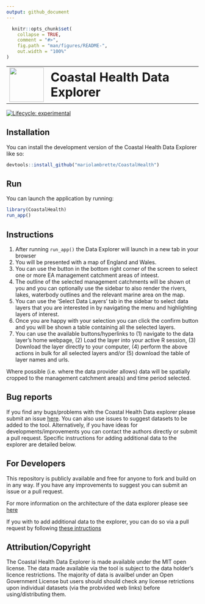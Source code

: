 ```yaml
---
output: github_document
---
```


<!-- README.md is generated from README.Rmd. Please edit that file -->

```r
  knitr::opts_chunk$set(
    collapse = TRUE,
    comment = "#>",
    fig.path = "man/figures/README-",
    out.width = "100%"
)
```

<table style="border-collapse: collapse; border: none; border-color: transparent;">
  <tr style="border: none; border-color: transparent;">
    <td style="border: none; padding-right: 10px; vertical-align: middle;">
      <img src="inst/app/www/logo.png" width="90"/>
    </td>
    <td style="border: none; vertical-align: middle; border-color: transparent;">
      <h1 style="margin: 0;">Coastal Health Data Explorer</h1>
    </td>
  </tr>
</table>

<!-- badges: start -->
[![Lifecycle: experimental](https://img.shields.io/badge/lifecycle-experimental-orange.svg)](https://lifecycle.r-lib.org/articles/stages.html#experimental)
<!-- badges: end -->

## Installation

You can install the development version of the Coastal Health Data Explorer like so:

```r

devtools::install_github("mariolambrette/CoastalHealth")

```

## Run

You can launch the application by running:

```r
library(CoastalHealth)
run_app()
```

## Instructions

1. After running `run_app()` the Data Explorer will launch in a new tab in your browser
2. You will be presented with a map of England and Wales.
3. You can use the button in the bottom right corner of the screen to select one or more EA management catchment areas of inteest.
4. The outline of the selected management catchments will be shown ot you and you can optionally use the sidebar to also render the rivers, lakes, waterbody outlines and the relevant marine area on the map.
5. You can use the 'Select Data Layers' tab in the sidebar to select data layers that you are interested in by navigating the menu and highlighting layers of interest.
6. Once you are happy with your selection you can click the confirm button and you will be shown a table containing all the selected layers.
7. You can use the available buttons/hyperlinks to (1) navigate to the data layer's home webpage, (2) Load the layer into your active R session, (3) Download the layer directly to your computer, (4) perform the above actions in bulk for all selected layers and/or (5) download the table of layer names and urls.

Where possible (i.e. where the data provider allows) data will be spatially cropped to the management catchment area(s) and time period selected. 

## Bug reports

If you find any bugs/problems with the Coastal Health Data explorer please submit an issue [here](https://github.com/mariolambrette/CoastalHealth/issues). You can also use issues to suggest datasets to be added to the tool. Alternatively, if you have ideas for developments/improvements you can contact the authors directly or submit a pull request. Specific instructions for adding additional data to the explorer are detailed below.

## For Developers

This repository is publicly available and free for anyone to fork and build on in any way. If you have any improvements to suggest you can submit an issue or a pull request.

For more information on the architecture of the data explorer please see [here](...README explaining overall explorer architecture...)

If you with to add additional data to the explorer, you can do so via a pull request by following [these intructions](...README explaining how to add data layers...)

## Attribution/Copyright

The Coastal Health Data Explorer is made available under the MIT open license.
The data made available via the tool is subject to the data holder's licence restrictions. The majority of data is availbel under an Open Government License but users should should check any license retrictions upon individual datasets (via the probvided web links) before using/distributing them.


